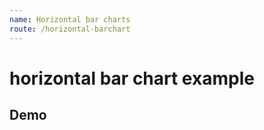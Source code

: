 ```yaml
---
name: Horizontal bar charts
route: /horizontal-barchart
---
```



# horizontal bar chart example

## Demo
<Playground>
    <HorizontalBarChart
        xComplement='%'
        color='#8BC34A'
        tooltip={ { label: 'Equipamento', result: 'Confiabilidade' } }
        data={ 
            [ 
                { label: 'equipment 01', result: 2 }, 
                { label: 'equipment 02', result: 40 },
                { label: 'equipment 03', result: 30 }, 
                { label: 'equipment 04', result: 20 },
                { label: 'equipment 05', result: 40 },
                { label: 'equipment 06', result: 50 },
                { label: 'equipment 07', result: 15 },
                { label: 'equipment 08', result: 70 },
                { label: 'equipment 09', result: 80 },
                { label: 'equipment 10', result: 99 }
            ] 
        }
    />
</Playground>